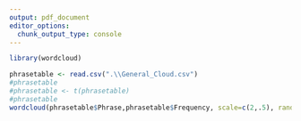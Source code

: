 ```yaml
---
output: pdf_document
editor_options: 
  chunk_output_type: console
---
```


```r
library(wordcloud)
```



```r
phrasetable <- read.csv(".\\General_Cloud.csv")
#phrasetable
#phrasetable <- t(phrasetable)
#phrasetable
wordcloud(phrasetable$Phrase,phrasetable$Frequency, scale=c(2,.5), random.order=FALSE, rot.per=0.0, use.r.layout=FALSE, colors=brewer.pal(8, "Dark2"), min.freq = 1)

```